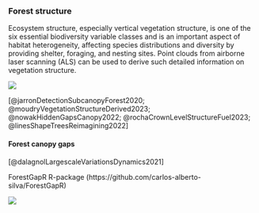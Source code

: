 
### Forest structure

Ecosystem structure, especially vertical vegetation structure, is one of the six essential biodiversity variable classes and is an important aspect of habitat heterogeneity, affecting species distributions and diversity by providing shelter, foraging, and nesting sites. Point clouds from airborne laser scanning (ALS) can be used to derive such detailed information on vegetation structure.

![](https://onlinelibrary.wiley.com/cms/asset/a1635e91-2b86-4c09-8fdd-e7a43ee1ca9a/ddi13644-fig-0001-m.jpg)

[@jarronDetectionSubcanopyForest2020; @moudryVegetationStructureDerived2023; @nowakHiddenGapsCanopy2022; @rochaCrownLevelStructureFuel2023; @linesShapeTreesReimagining2022]

#### Forest canopy gaps

[@dalagnolLargescaleVariationsDynamics2021]

ForestGapR R-package (https://github.com/carlos-alberto-silva/ForestGapR)

![](https://raw.githubusercontent.com/carlos-alberto-silva/ForestGapR/master/readme/fig_4.png)